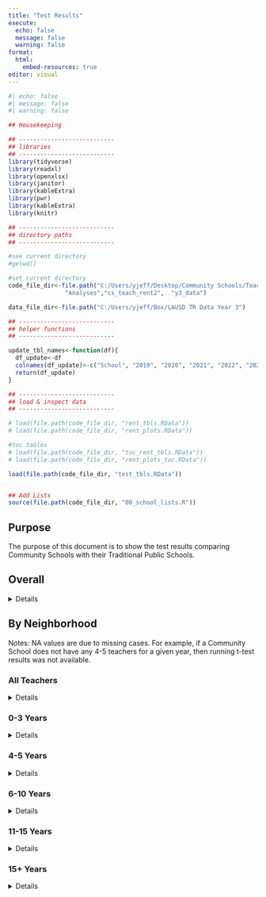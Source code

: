 ```yaml
---
title: "Test Results"
execute:
  echo: false
  message: false
  warning: false
format: 
  html:
    embed-resources: true
editor: visual
---
```


```r
#| echo: false
#| message: false
#| warning: false

## Housekeeping

## ---------------------------
## libraries
## ---------------------------
library(tidyverse)
library(readxl)
library(openxlsx)
library(janitor)
library(kableExtra)
library(pwr)
library(kableExtra)
library(knitr)

## ---------------------------
## directory paths
## ---------------------------

#see current directory
#getwd()

#set current directory
code_file_dir<-file.path("C:/Users/yjeff/Desktop/Community Schools/Teacher Retention Data",
                "Analyses","cs_teach_rent2",  "y3_data")

data_file_dir<-file.path("C:/Users/yjeff/Box/LAUSD TR Data Year 3")

## ---------------------------
## helper functions
## ---------------------------

update_tbl_names<-function(df){
  df_update<-df
  colnames(df_update)<-c("School", "2019", "2020", "2021", "2022", "2023")
  return(df_update)
}

## ---------------------------
## load & inspect data
## ---------------------------

# load(file.path(code_file_dir, "rent_tbls.RData"))
# load(file.path(code_file_dir, "rent_plots.RData"))

#toc tables
# load(file.path(code_file_dir, "toc_rent_tbls.RData"))
# load(file.path(code_file_dir, "rent_plots_toc.RData"))

load(file.path(code_file_dir, "test_tbls.RData"))


## Add Lists
source(file.path(code_file_dir, "00_school_lists.R"))


```

## Purpose

The purpose of this document is to show the test results comparing Community Schools with their Traditional Public Schools.

## Overall

<details>
```r

t_test<-full_sample_test %>% mutate(
  veteran_status = "all teachers"
) %>% select(veteran_status, everything()) %>% 
  select(-c(conf_low, conf_high, statistic))
  

t_test2<-overall_t_test_df %>%
  filter(type == "overall", version == "original_5") %>% 
  select(-c(conf_low, conf_high, statistic, type, version)) #%>% 

t_test<-rbind(t_test, t_test2)

rownames(t_test)<-NULL  

colnames(t_test)<-c("Veteran Status",
                    "CS", "TS",
                    "Diff.", "p-value", "df")

t_test %>% kable()
```
</details>

## By Neighborhood

Notes: NA values are due to missing cases. For example, if a Community School does not have any 4-5 teachers for a given year, then running t-test results was not available.


### All Teachers
<details>
::: panel-tabset

#### Full

```r

t_test<-combined_t_test %>% 
  select(-c(conf_low, conf_high, statistic)) 

colnames(t_test)<-c('Neighborhood',"CS", "TS",
                    "Diff.", "p-value", "df")

t_test %>% kable()
```

#### Curated

```r

t_test<-combined_t_test %>% 
  select(-c(conf_low, conf_high, statistic)) 

colnames(t_test)<-c('Neighborhood',"CS", "TS",
                    "Diff.", "p-value", "df")

t_test<-t_test %>% 
  filter(`p-value`< 0.05) 

t_test %>% kable()
```

::: 
</details>

### 0-3 Years

<details>
::: panel-tabset

#### Full
```r

t_test<-combined_t_test_veteran[["original_5"]][["0-3 years"]] %>% 
  select(-c(conf_low, conf_high, statistic)) 

colnames(t_test)<-c('Neighborhood',"CS", "TS",
                    "Diff.", "p-value", "df")

t_test %>% kable()

```

#### Curated
```r

t_test<-combined_t_test_veteran[["original_5"]][["0-3 years"]] %>% 
  select(-c(conf_low, conf_high, statistic)) 

colnames(t_test)<-c('Neighborhood',"CS", "TS",
                    "Diff.", "p-value", "df")

t_test<-t_test %>% 
  filter(`p-value`< 0.05) 

t_test %>% kable()
```

:::
</details>

### 4-5 Years

<details>
::: panel-tabset
#### All
```r

t_test<-combined_t_test_veteran[["original_5"]][["4-5 years"]] %>% 
  select(-c(conf_low, conf_high, statistic)) 

colnames(t_test)<-c('Neighborhood',"CS", "TS",
                    "Diff.", "p-value", "df")

t_test %>% kable()

```

#### Curated
```r

t_test<-combined_t_test_veteran[["original_5"]][["4-5 years"]] %>% 
  select(-c(conf_low, conf_high, statistic)) 

colnames(t_test)<-c('Neighborhood',"CS", "TS",
                    "Diff.", "p-value", "df")

t_test<-t_test %>% 
  filter(`p-value`< 0.05) 

t_test %>% kable()
```
:::
</details>


### 6-10 Years

<details>
::: panel-tabset
#### All

```r

t_test<-combined_t_test_veteran[["original_5"]][["6-10 years"]] %>% 
  select(-c(conf_low, conf_high, statistic)) 

colnames(t_test)<-c('Neighborhood',"CS", "TS",
                    "Diff.", "p-value", "df")

t_test %>% kable()

```


#### Curated

```r

t_test<-combined_t_test_veteran[["original_5"]][["6-10 years"]] %>% 
  select(-c(conf_low, conf_high, statistic)) 

colnames(t_test)<-c('Neighborhood',"CS", "TS",
                    "Diff.", "p-value", "df")

t_test<-t_test %>% 
  filter(`p-value`< 0.05) 

t_test %>% kable()
```
:::

</details>

### 11-15 Years

<details>
::: panel-tabset
#### Full

```r

t_test<-combined_t_test_veteran[["original_5"]][["11-15 years"]] %>% 
  select(-c(conf_low, conf_high, statistic)) 

colnames(t_test)<-c('Neighborhood',"CS", "TS",
                    "Diff.", "p-value", "df")

t_test %>% kable()

```

#### Curated
```r

t_test<-combined_t_test_veteran[["original_5"]][["11-15 years"]] %>% 
  select(-c(conf_low, conf_high, statistic)) 

colnames(t_test)<-c('Neighborhood',"CS", "TS",
                    "Diff.", "p-value", "df")

t_test<-t_test %>% 
  filter(`p-value`< 0.05) 

t_test %>% kable()
```
:::

</details>

### 15+ Years

<details>
::: panel-tabset
#### Full

```r

t_test<-combined_t_test_veteran[["original_5"]][["15+ years"]] %>% 
  select(-c(conf_low, conf_high, statistic)) 

colnames(t_test)<-c('Neighborhood',"CS", "TS",
                    "Diff.", "p-value", "df")

t_test %>% kable()

```

#### Curated

```r

t_test<-combined_t_test_veteran[["original_5"]][["15+ years"]] %>% 
  select(-c(conf_low, conf_high, statistic)) 

colnames(t_test)<-c('Neighborhood',"CS", "TS",
                    "Diff.", "p-value", "df")

t_test<-t_test %>% 
  filter(`p-value`< 0.05) 

t_test %>% kable()
```
:::

</details>
